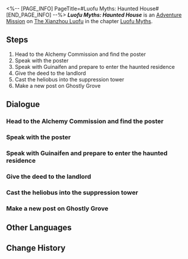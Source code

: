 <%-- [PAGE_INFO]
PageTitle=#Luofu Myths: Haunted House#
[END_PAGE_INFO] --%>
{{Stub|Dialogue.}}
{{Mission Infobox
|id            = 8015157
|title         = 
|image         = <!--Mission Luofu Myths Haunted House.png-->
|type          = Adventure
|event_name    = 
|chapter       = Luofu Myths
|requirements  = 
|summary       = The Ghostly Grove offers a myriad of uncanny stories, including rumors about a haunted house and its eerie tales.<br />The only good heliobus is a captured heliobus. The only place they should go is the Suppression Tower in Fyxestroll Garden.
|characters    = Guinaifen; Sushang; Trailblazer
|startLocation = [[The Xianzhou Luofu]] - [[Fyxestroll Garden]]
|world         = The Xianzhou Luofu
|area          = Fyxestroll Garden
|prev          = 
|next          = 
|rewards       = Trailblaze EXP*100; Stellar Jade*20; Adventure Log*3; Condensed Aether*2; Lost Gold Fragment*2; Credit*5,000
}}
'''''Luofu Myths: Haunted House''''' is an [[Adventure Mission]] on [[The Xianzhou Luofu]] in the chapter [[Luofu Myths]].

==Steps==
# Head to the Alchemy Commission and find the poster
# Speak with the poster
# Speak with Guinaifen and prepare to enter the haunted residence
# Give the deed to the landlord
# Cast the heliobus into the suppression tower
# Make a new post on Ghostly Grove

<!--
==Gameplay Notes==

--><!--
==Trial Character==

-->
==Dialogue==
{{Stub Dialogue}}
===Head to the Alchemy Commission and find the poster===
{{Mission Description|type=adventure|location=Fyxestroll Garden|A post on Ghostly Grove concerning a haunted residence catches your group's attention. After Guinaifen sent a private message to the poster, she now believes this issue is not only related to heliobi but also great content that can get more fans. You decide to go to the Alchemy Commission to meet up with the poster...}}
{{Dialogue Start}}
:{{tx}}
{{Dialogue End}}

===Speak with the poster===
{{Dialogue Start}}
:{{tx}}
{{Dialogue End}}

===Speak with Guinaifen and prepare to enter the haunted residence===
{{Mission Description|type=adventure|location=Alchemy Commission|update|The ghost-hunting squad obtained the permission to investigate the haunted residence in order to help the landlord recover the deed. Guinaifen can hardly keep her excitement down.}}
{{Dialogue Start}}
:{{tx}}
{{Dialogue End}}

===Give the deed to the landlord===
{{Mission Description|type=adventure|location=Alchemy Commission|update|After conversing with the heliobus, you realize that the man calling himself the "landlord" is not as simple as he looked. You should give the deed to him, but he also needs to answer some questions.}}
{{Dialogue Start}}
:{{tx}}
{{Dialogue End}}

===Cast the heliobus into the suppression tower===
{{Mission Description|type=adventure|location=Alchemy Commission|update|The only good heliobus is a captured heliobus. The only place they should go is the Suppression Towers in Fyxestroll Garden.}}
{{Dialogue Start}}
:{{tx}}
{{Dialogue End}}

===Make a new post on Ghostly Grove===
{{Mission Description|type=adventure|location=<!--to be added-->|update|Regardless, the incident has been resolved. It is time to post on Ghostly Grove, as per usual.}}
{{Dialogue Start}}
:{{tx}}
{{Dialogue End}}

==Other Languages==
{{Other Languages
|en   = Luofu Myths: Haunted House
|zhs  = 罗浮异闻•凶宅
|zht  = 羅浮異聞•凶宅
|ja   = 羅浮異聞・凶宅
|ko   = 나부 기문•흉가
|es   = Leyendas urbanas del Luofu: Casa encantada
|fr   = Mythes du Luofu&nbsp;: Maison hantée
|ru   = Городские легенды Лофу: Дом с призраками
|th   = ตำนานพิศวงเมือง Luofu: บ้านผีสิง
|vi   = Kỳ Bí Luofu - Nhà Ma
|de   = Legenden der Luofu: Das Geisterhaus
|id   = Legenda Urban Luofu: Rumah Angker
|pt   = Lendas do Luofu: Casa Assombrada
}}

==Change History==
{{Change History|1.5}}
